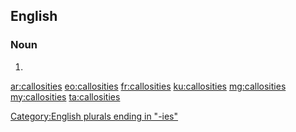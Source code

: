 ==English==

===Noun===
{{head|en|plural}}

# {{plural of|callosity|lang=en|nocat=1}}

[[Category:English plurals ending in "-ies"]]

[[ar:callosities]]
[[eo:callosities]]
[[fr:callosities]]
[[ku:callosities]]
[[mg:callosities]]
[[my:callosities]]
[[ta:callosities]]